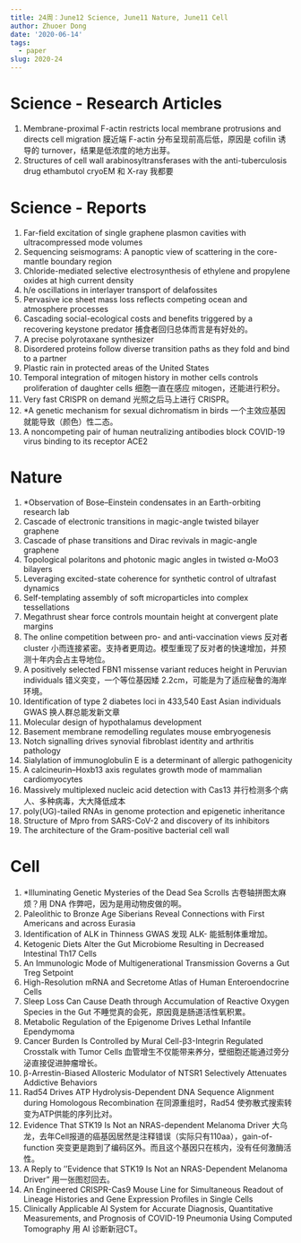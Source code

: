 ```yaml
---
title: 24周：June12 Science, June11 Nature, June11 Cell
author: Zhuoer Dong
date: '2020-06-14'
tags:
  - paper
slug: 2020-24
---
```




# Science - Research Articles

1. Membrane-proximal F-actin restricts local membrane protrusions and directs cell migration
   膜近端 F-actin 分布呈现前高后低，原因是 cofilin 诱导的 turnover，结果是低浓度的地方出芽。
1. Structures of cell wall arabinosyltransferases with the anti-tuberculosis drug ethambutol
   cryoEM 和 X-ray 我都要



# Science - Reports

1. Far-field excitation of single graphene plasmon cavities with ultracompressed mode volumes
1. Sequencing seismograms: A panoptic view of scattering in the core-mantle boundary region
1. Chloride-mediated selective electrosynthesis of ethylene and propylene oxides at high current density
1. h/e oscillations in interlayer transport of delafossites
1. Pervasive ice sheet mass loss reflects competing ocean and atmosphere processes
1. Cascading social-ecological costs and benefits triggered by a recovering keystone predator
   捕食者回归总体而言是有好处的。
1. A precise polyrotaxane synthesizer
1. Disordered proteins follow diverse transition paths as they fold and bind to a partner
1. Plastic rain in protected areas of the United States
1. Temporal integration of mitogen history in mother cells controls proliferation of daughter cells
   细胞一直在感应 mitogen，还能进行积分。
1. Very fast CRISPR on demand
   光照之后马上进行 CRISPR。
1. *A genetic mechanism for sexual dichromatism in birds
   一个主效应基因就能导致（颜色）性二态。
1. A noncompeting pair of human neutralizing antibodies block COVID-19 virus binding to its receptor ACE2



# Nature

1. *Observation of Bose–Einstein condensates in an Earth-orbiting research lab 
1. Cascade of electronic transitions in magic-angle twisted bilayer graphene  
1. Cascade of phase transitions and Dirac revivals in magic-angle graphene 
1. Topological polaritons and photonic magic angles in twisted α-MoO3 bilayers 
1. Leveraging excited-state coherence for synthetic control of ultrafast dynamics 
1. Self-templating assembly of soft microparticles into complex tessellations 
1. Megathrust shear force controls mountain height at convergent plate margins 
1. The online competition between pro- and anti-vaccination views 
   反对者 cluster 小而连接紧密。支持者更周边。模型重现了反对者的快速增加，并预测十年内会占主导地位。
1. A positively selected FBN1 missense variant reduces height in Peruvian individuals 
   错义突变，一个等位基因矮 2.2cm，可能是为了适应秘鲁的海岸环境。
1. Identification of type 2 diabetes loci in 433,540 East Asian individuals 
   GWAS 换人群总能发新文章
1. Molecular design of hypothalamus development 
1. Basement membrane remodelling regulates mouse embryogenesis 
1. Notch signalling drives synovial fibroblast identity and arthritis pathology 
1. Sialylation of immunoglobulin E is a determinant of allergic pathogenicity 
1. A calcineurin–Hoxb13 axis regulates growth mode of mammalian cardiomyocytes 
1. Massively multiplexed nucleic acid detection with Cas13 
   并行检测多个病人、多种病毒，大大降低成本
1. poly(UG)-tailed RNAs in genome protection and epigenetic inheritance 
1. Structure of Mpro from SARS-CoV-2 and discovery of its inhibitors 
1. The architecture of the Gram-positive bacterial cell wall 



# Cell

1. *Illuminating Genetic Mysteries of the Dead Sea Scrolls
   古卷轴拼图太麻烦？用 DNA 作弊吧，因为是用动物皮做的啊。
1. Paleolithic to Bronze Age Siberians Reveal Connections with First Americans and across Eurasia
1. Identification of ALK in Thinness
   GWAS 发现 ALK- 能抵制体重增加。
1. Ketogenic Diets Alter the Gut Microbiome Resulting in Decreased Intestinal Th17 Cells
1. An Immunologic Mode of Multigenerational Transmission Governs a Gut Treg Setpoint
1. High-Resolution mRNA and Secretome Atlas of Human Enteroendocrine Cells
1. Sleep Loss Can Cause Death through Accumulation of Reactive Oxygen Species in the Gut
   不睡觉真的会死，原因竟是肠道活性氧积累。
1. Metabolic Regulation of the Epigenome Drives Lethal Infantile Ependymoma
1. Cancer Burden Is Controlled by Mural Cell-β3-Integrin Regulated Crosstalk with Tumor Cells
   血管增生不仅能带来养分，壁细胞还能通过旁分泌直接促进肿瘤增长。
1. β-Arrestin-Biased Allosteric Modulator of NTSR1 Selectively Attenuates Addictive Behaviors
1. Rad54 Drives ATP Hydrolysis-Dependent DNA Sequence Alignment during Homologous Recombination
   在同源重组时，Rad54 使弥散式搜索转变为ATP供能的序列比对。
1. Evidence That STK19 Is Not an NRAS-dependent Melanoma Driver
   大乌龙，去年Cell报道的癌基因居然是注释错误（实际只有110aa），gain-of-function 突变更是跑到了编码区外。而且这个基因只在核内，没有任何激酶活性。
1. A Reply to ‘‘Evidence that STK19 Is Not an NRAS-Dependent Melanoma Driver”
   用一张图怼回去。
1. An Engineered CRISPR-Cas9 Mouse Line for Simultaneous Readout of Lineage Histories and Gene Expression Profiles in Single Cells
1. Clinically Applicable AI System for Accurate Diagnosis, Quantitative Measurements, and Prognosis of COVID-19 Pneumonia Using Computed Tomography
   用 AI 诊断新冠CT。
